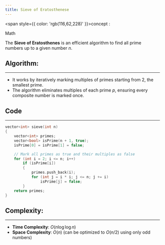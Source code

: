 ```yaml
---
title: Sieve of Eratosthenese
---
```



<span style={{ color: 'rgb(116,62,228)' }}>concept</span> :
<Link href="Math">Math</Link>

The **Sieve of Eratosthenes** is an efficient algorithm to find all prime numbers up to a given number $n$.

## Algorithm:

---

- It works by iteratively marking multiples of primes starting from $2$, the smallest prime.
- The algorithm eliminates multiples of each prime $p$, ensuring every composite number is marked once.

## Code

---

```cpp
vector<int> sieve(int n)
{
    vector<int> primes;
    vector<bool> isPrime(n + 1, true);
    isPrime[0] = isPrime[1] = false;

	// Mark all primes as true and their multiples as false
    for (int i = 2; i <= n; i++)
        if (isPrime[i])
		{
			primes.push_back(i);
            for (int j = i * i; j <= n; j += i)
                isPrime[j] = false;
		}
    return primes;
}
```

## Complexity:

---

- **Time Complexity**: $O(n \log \log n)$
- **Space Complexity**: $O(n)$ (can be optimized to $O(n / 2)$ using only odd numbers)
